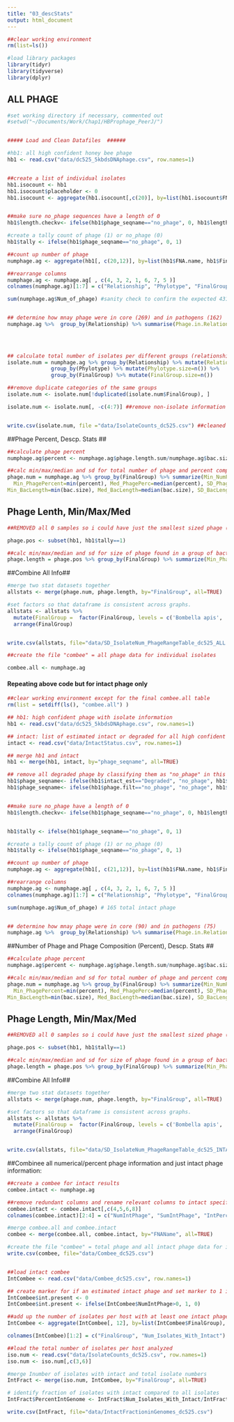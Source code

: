 ```yaml
---
title: "03_descStats"
output: html_document
---
```

```r

##clear working environment
rm(list=ls())

#load library packages
library(tidyr)
library(tidyverse)
library(dplyr)

```

## ALL PHAGE ##

```r

#set working directory if necessary, commented out 
#setwd("~/Documents/Work/Chap1/HBProphage_PeerJ/")


##### Load and Clean Datafiles  ######

#hb1: all high confident honey bee phage
hb1 <- read.csv("data/dc525_5kbdsDNAphage.csv", row.names=1)


##create a list of individual isolates 
hb1.isocount <- hb1
hb1.isocount$placeholder <- 0
hb1.isocount <- aggregate(hb1.isocount[,c(20)], by=list(hb1.isocount$FNA.name), FUN=sum) #181 isolates?



```

```r
##make sure no_phage sequences have a length of 0
hb1$length.checkv<- ifelse(hb1$phage_seqname=="no_phage", 0, hb1$length.checkv )
```

```r
#create a tally count of phage (1) or no_phage (0)
hb1$tally <- ifelse(hb1$phage_seqname=="no_phage", 0, 1)

##count up number of phage
numphage.ag <- aggregate(hb1[, c(20,12)], by=list(hb1$FNA.name, hb1$FinalGroup, hb1$Phylotype, hb1$Relationship, hb1$Size), FUN=sum)

##rearrange columns
numphage.ag <- numphage.ag[ , c(4, 3, 2, 1, 6, 7, 5 )]
colnames(numphage.ag)[1:7] = c("Relationship", "Phylotype", "FinalGroup", "FNAName", "Num_of_phage", "phage.length.sum", "bac.size" )

sum(numphage.ag$Num_of_phage) #sanity check to confirm the expected 431 phage total


## determine how mnay phage were in core (269) and in pathogens (162)
numphage.ag %>%  group_by(Relationship) %>% summarise(Phage.in.Relationship=sum(Num_of_phage)) 

 
 
```



```r

## calculate total number of isolates per different groups (relationship to bee, phylotype, final genus/species group)
isolate.num = numphage.ag %>% group_by(Relationship) %>% mutate(Relationship.size=n()) %>% 
              group_by(Phylotype) %>% mutate(Phylotype.size=n()) %>%
              group_by(FinalGroup) %>% mutate(FinalGroup.size=n())

##remove duplicate categories of the same groups
isolate.num <- isolate.num[!duplicated(isolate.num$FinalGroup), ] 

isolate.num <- isolate.num[, -c(4:7)] ##remove non-isolate information


write.csv(isolate.num, file ="data/IsolateCounts_dc525.csv") ##cleaned up version of this becomes Table1

```

##Phage Percent, Descp. Stats ##
```r
##calculate phage percent
numphage.ag$percent <- numphage.ag$phage.length.sum/numphage.ag$bac.size*100

##calc min/max/median and sd for total number of phage and percent composition of phage within an isolate per bacterial host species
phage.num = numphage.ag %>% group_by(FinalGroup) %>% summarize(Min_NumPhage=min(Num_of_phage), Med_NumPhage=median(Num_of_phage), SD_NumPhage=sd(Num_of_phage), Max_NumPhage=max(Num_of_phage),
  Min_PhagePercent=min(percent), Med_PhagePerc=median(percent), SD_PhagePercent=sd(percent), Max_PhagePercent=max(percent), 
Min_BacLength=min(bac.size), Med_BacLength=median(bac.size), SD_BacLength=sd(bac.size), Max_BacLength=max(bac.size))

```


## Phage Lenth, Min/Max/Med ##
```r

##REMOVED all 0 samples so i could have just the smallest sized phage (instead of 0)

phage.pos <- subset(hb1, hb1$tally==1)

##calc min/max/median and sd for size of phage found in a group of bacterial host species
phage.length = phage.pos %>% group_by(FinalGroup) %>% summarize(Min_PhageLength=min(length.checkv), Med_PhageLength=median(length.checkv), SD_PhageLength=sd(length.checkv), Max_PhageLength=max(length.checkv))

```

##Combine All Info##

```r
#merge two stat datasets together
allstats <- merge(phage.num, phage.length, by="FinalGroup", all=TRUE)

#set factors so that dataframe is consistent across graphs.
allstats <- allstats %>%
  mutate(FinalGroup =  factor(FinalGroup, levels = c('Bombella apis', 'Bartonella apis', 'Bifidobacterium asteroides', 'Bifidobacterium coryneforme', 'Bifidobacterium indicum', 'Frischella perrara', 'Lactobacillus mellifer', 'Lactobacillus mellis', 'Lactobacillus apis', 'Lactobacillus helsingborgensis', 'Lactobacillus kimbladii', 'Lactobacillus kullabergensis', 'Lactobacillus melliventris', 'Lactobacillus kunkeei', 'Gilliamella apis', 'Gilliamella apicola', 'Snodgrassella alvi',  'Melissococcus plutonius', 'Paenibacillus larvae'))) %>%
  arrange(FinalGroup)


write.csv(allstats, file="data/SD_IsolateNum_PhageRangeTable_dc525_ALL.csv")
```




```r

##create the file "combee" = all phage data for individual isolates

combee.all <- numphage.ag


```



#### Repeating above code but for intact phage only #######



```r
##clear working environment except for the final combee.all table
rm(list = setdiff(ls(), "combee.all") )

## hb1: high confident phage with isolate information
hb1 <- read.csv("data/dc525_5kbdsDNAphage.csv", row.names=1)

## intact: list of estimated intact or degraded for all high confident phage
intact <- read.csv("data/IntactStatus.csv", row.names=1)

## merge hb1 and intact
hb1 <- merge(hb1, intact, by="phage_seqname", all=TRUE)

```

```r

## remove all degraded phage by classifying them as "no_phage" in this scenario
hb1$phage_seqname<- ifelse(hb1$intact_est=="Degraded", "no_phage", hb1$phage_seqname)
hb1$phage_seqname<- ifelse(hb1$phage.filt=="no_phage", "no_phage", hb1$phage_seqname)


##make sure no_phage have a length of 0
hb1$length.checkv<- ifelse(hb1$phage_seqname=="no_phage", 0, hb1$length.checkv )


hb1$tally <- ifelse(hb1$phage_seqname=="no_phage", 0, 1)


```

```r
#create a tally count of phage (1) or no_phage (0)
hb1$tally <- ifelse(hb1$phage_seqname=="no_phage", 0, 1)

##count up number of phage
numphage.ag <- aggregate(hb1[, c(21,12)], by=list(hb1$FNA.name, hb1$FinalGroup, hb1$Phylotype, hb1$Relationship, hb1$Size), FUN=sum)

##rearrange columns
numphage.ag <- numphage.ag[ , c(4, 3, 2, 1, 6, 7, 5 )]
colnames(numphage.ag)[1:7] = c("Relationship", "Phylotype", "FinalGroup", "FNAName", "Num_of_phage", "phage.length.sum", "bac.size" )

sum(numphage.ag$Num_of_phage) # 165 total intact phage 


## determine how mnay phage were in core (90) and in pathogens (75)
numphage.ag %>%  group_by(Relationship) %>% summarise(Phage.in.Relationship=sum(Num_of_phage)) 

```




##Number of Phage and Phage Composition (Percent), Descp. Stats ##
```r
##calculate phage percent
numphage.ag$percent <- numphage.ag$phage.length.sum/numphage.ag$bac.size*100

##calc min/max/median and sd for total number of phage and percent composition of phage within an isolate per bacterial host species
phage.num = numphage.ag %>% group_by(FinalGroup) %>% summarize(Min_NumPhage=min(Num_of_phage), Med_NumPhage=median(Num_of_phage), SD_NumPhage=sd(Num_of_phage), Max_NumPhage=max(Num_of_phage),
  Min_PhagePercent=min(percent), Med_PhagePerc=median(percent), SD_PhagePercent=sd(percent), Max_PhagePercent=max(percent), 
Min_BacLength=min(bac.size), Med_BacLength=median(bac.size), SD_BacLength=sd(bac.size), Max_BacLength=max(bac.size))

```



## Phage Length, Min/Max/Med ##
```r

##REMOVED all 0 samples so i could have just the smallest sized phage (instead of 0)

phage.pos <- subset(hb1, hb1$tally==1)

##calc min/max/median and sd for size of phage found in a group of bacterial host species
phage.length = phage.pos %>% group_by(FinalGroup) %>% summarize(Min_PhageLength=min(length.checkv), Med_PhageLength=median(length.checkv), SD_PhageLength=sd(length.checkv), Max_PhageLength=max(length.checkv))

```


##Combine All Info##

```r
#merge two stat datasets together
allstats <- merge(phage.num, phage.length, by="FinalGroup", all=TRUE)

#set factors so that dataframe is consistent across graphs.
allstats <- allstats %>%
  mutate(FinalGroup =  factor(FinalGroup, levels = c('Bombella apis', 'Bartonella apis', 'Bifidobacterium asteroides', 'Bifidobacterium coryneforme', 'Bifidobacterium indicum', 'Frischella perrara', 'Lactobacillus mellifer', 'Lactobacillus mellis', 'Lactobacillus apis', 'Lactobacillus helsingborgensis', 'Lactobacillus kimbladii', 'Lactobacillus kullabergensis', 'Lactobacillus melliventris', 'Lactobacillus kunkeei', 'Gilliamella apis', 'Gilliamella apicola', 'Snodgrassella alvi',  'Melissococcus plutonius', 'Paenibacillus larvae'))) %>%
  arrange(FinalGroup)


write.csv(allstats, file="data/SD_IsolateNum_PhageRangeTable_dc525_INTACT.csv")
```



##Combinee all numerical/percent phage information and just intact phage information:
```r
##create a combee for intact results
combee.intact <- numphage.ag

##remove redundant columns and rename relevant columns to intact specific
combee.intact <- combee.intact[,c(4,5,6,8)]
colnames(combee.intact)[2:4] = c("NumIntPhage", "SumIntPhage", "IntPerc")

#merge combee.all and combee.intact
combee <- merge(combee.all, combee.intact, by="FNAName", all=TRUE)

#create the file "combee" = total phage and all intact phage data for individual isolates
write.csv(combee, file="data/Combee_dc525.csv")



```


```r
##load intact combee
IntCombee <- read.csv("data/Combee_dc525.csv", row.names=1)

## create marker for if an estimated intact phage and set marker to 1 if intact is present 
IntCombee$int.present <- 0
IntCombee$int.present <- ifelse(IntCombee$NumIntPhage>0, 1, 0) 

##add up the number of isolates per host with at least one intact phage
IntCombee <- aggregate(IntCombee[, 12], by=list(IntCombee$FinalGroup), FUN=sum)

colnames(IntCombee)[1:2] = c("FinalGroup", "Num_Isolates_With_Intact")

##load the total number of isolates per host analyzed
iso.num <- read.csv("data/IsolateCounts_dc525.csv", row.names=1)
iso.num <- iso.num[,c(3,6)]

#merge Inumber of isolates with intact and total isolate numbers
IntFract <- merge(iso.num, IntCombee, by="FinalGroup", all=TRUE)

# identify fraction of isolates with intact compared to all isolates
IntFract$PercentIntGenome <- IntFract$Num_Isolates_With_Intact/IntFract$FinalGroup.size*100

write.csv(IntFract, file="data/IntactFractioninGenomes_dc525.csv")
```


